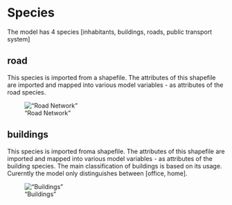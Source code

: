 # Species

The model has 4 species [inhabitants, buildings, roads, public transport system]

## road 

This species is imported from a shapefile. The attributes of this shapefile are imported and mapped into various model variables - as attributes of the road species. 

!["Road Network"](images/network.png)


## buildings

This species is imported froma  shapefile. The attributes of this shapefile are imported and mapped into various model variables - as attributes of the building species. The main classification of buildings is based on its usage. Curerntly the model only distinguishes between [office, home].

!["Buildings"](images/buildings.png)

